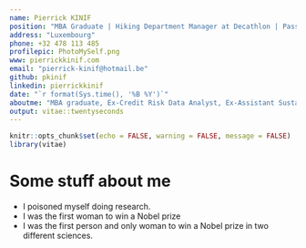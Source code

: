 ```yaml
---
name: Pierrick KINIF
position: "MBA Graduate | Hiking Department Manager at Decathlon | Passionate about Data Scienc"
address: "Luxembourg"
phone: +32 478 113 485
profilepic: PhotoMySelf.png
www: pierrickkinif.com
email: "pierrick-kinif@hotmail.be"
github: pkinif
linkedin: pierrickkinif
date: "`r format(Sys.time(), '%B %Y')`"
aboutme: "MBA graduate, Ex-Credit Risk Data Analyst, Ex-Assistant Sustainability Practice, I am currently working as a Department Manager at Decathlon. I have found that nothing satisfies me more than evolving in a dynamic, intellectual, and challenging environment which places people and planet at the heart of all of its decision-making. I am a goal-oriented person and my passion for data science (R user [2+ years]) helps me to develop excellent decision-making tools and techniques based on tangible information."
output: vitae::twentyseconds
---
```


```r
knitr::opts_chunk$set(echo = FALSE, warning = FALSE, message = FALSE)
library(vitae)
```

# Some stuff about me

 * I poisoned myself doing research.
 * I was the first woman to win a Nobel prize
 * I was the first person and only woman to win a Nobel prize in two different sciences.
